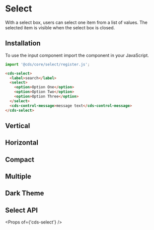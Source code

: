 
<Meta title="Forms/Select" />

# Select

With a select box, users can select one item from a list of values. The selected
item is visible when the select box is closed.

## Installation

To use the input component import the component in your JavaScript.

```typescript
import '@cds/core/select/register.js';
```

```html
<cds-select>
  <label>search</label>
  <select>
    <option>Option One</option>
    <option>Option Two</option>
    <option>Option Three</option>
  </select>
  <cds-control-message>message text</cds-control-message>
</cds-select>
```

<Preview>
  <Story id="stories-select--select" />
</Preview>

## Vertical

<Preview>
  <Story id="stories-select--vertical" />
</Preview>

## Horizontal

<Preview>
  <Story id="stories-select--horizontal" />
</Preview>

## Compact

<Preview>
  <Story id="stories-select--compact" />
</Preview>

## Multiple

<Preview>
  <Story id="stories-select--multiple" />
</Preview>

## Dark Theme

<Preview>
  <Story id="stories-select--dark-theme" />
</Preview>

## Select API

<Props of={'cds-select'} />
